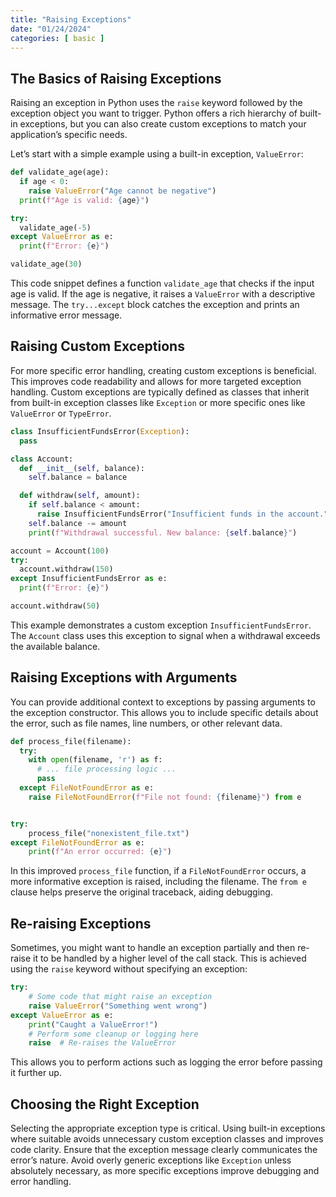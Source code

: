 ```yaml
---
title: "Raising Exceptions"
date: "01/24/2024"
categories: [ basic ]
---
```


## The Basics of Raising Exceptions

Raising an exception in Python uses the `raise` keyword followed by the exception object you want to trigger.  Python offers a rich hierarchy of built-in exceptions, but you can also create custom exceptions to match your application's specific needs.

Let's start with a simple example using a built-in exception, `ValueError`:

```python
def validate_age(age):
  if age < 0:
    raise ValueError("Age cannot be negative")
  print(f"Age is valid: {age}")

try:
  validate_age(-5)
except ValueError as e:
  print(f"Error: {e}")

validate_age(30)
```

This code snippet defines a function `validate_age` that checks if the input age is valid. If the age is negative, it raises a `ValueError` with a descriptive message. The `try...except` block catches the exception and prints an informative error message.


## Raising Custom Exceptions

For more specific error handling, creating custom exceptions is beneficial. This improves code readability and allows for more targeted exception handling.  Custom exceptions are typically defined as classes that inherit from built-in exception classes like `Exception` or more specific ones like `ValueError` or `TypeError`.

```python
class InsufficientFundsError(Exception):
  pass

class Account:
  def __init__(self, balance):
    self.balance = balance

  def withdraw(self, amount):
    if self.balance < amount:
      raise InsufficientFundsError("Insufficient funds in the account.")
    self.balance -= amount
    print(f"Withdrawal successful. New balance: {self.balance}")

account = Account(100)
try:
  account.withdraw(150)
except InsufficientFundsError as e:
  print(f"Error: {e}")

account.withdraw(50)
```

This example demonstrates a custom exception `InsufficientFundsError`. The `Account` class uses this exception to signal when a withdrawal exceeds the available balance.


## Raising Exceptions with Arguments

You can provide additional context to exceptions by passing arguments to the exception constructor.  This allows you to include specific details about the error, such as file names, line numbers, or other relevant data.

```python
def process_file(filename):
  try:
    with open(filename, 'r') as f:
      # ... file processing logic ...
      pass
  except FileNotFoundError as e:
    raise FileNotFoundError(f"File not found: {filename}") from e


try:
    process_file("nonexistent_file.txt")
except FileNotFoundError as e:
    print(f"An error occurred: {e}")
```

In this improved `process_file` function, if a `FileNotFoundError` occurs, a more informative exception is raised, including the filename. The `from e` clause helps preserve the original traceback, aiding debugging.


## Re-raising Exceptions

Sometimes, you might want to handle an exception partially and then re-raise it to be handled by a higher level of the call stack. This is achieved using the `raise` keyword without specifying an exception:

```python
try:
    # Some code that might raise an exception
    raise ValueError("Something went wrong")
except ValueError as e:
    print("Caught a ValueError!")
    # Perform some cleanup or logging here
    raise  # Re-raises the ValueError
```

This allows you to perform actions such as logging the error before passing it further up.


## Choosing the Right Exception

Selecting the appropriate exception type is critical. Using built-in exceptions where suitable avoids unnecessary custom exception classes and improves code clarity. Ensure that the exception message clearly communicates the error's nature. Avoid overly generic exceptions like `Exception` unless absolutely necessary, as more specific exceptions improve debugging and error handling.


